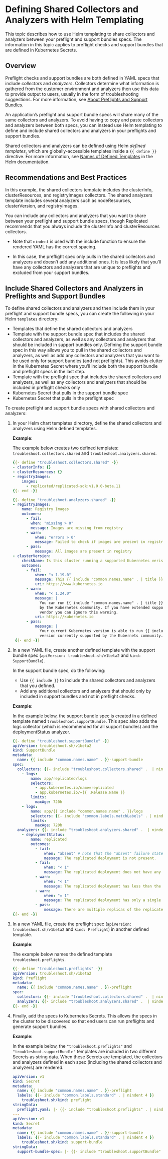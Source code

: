 # Defining Shared Collectors and Analyzers with Helm Templating

This topic describes how to use Helm templating to share collectors and analyzers between your preflight and support bundles specs. The information in this topic applies to preflight checks and support bundles that are defined in Kubernetes Secrets.

## Overview

Preflight checks and support bundles are both defined in YAML specs that include _collectors_ and _analyzers_. Collectors determine what information is gathered from the customer environment and analyzers then use this data to provide output to users, usually in the form of troubleshooting suggestions. For more information, see [About Preflights and Support Bundles](preflight-support-bundle-about).

An application’s preflight and support bundle specs will share many of the same collectors and analyzers. To avoid having to copy and paste collectors and analyzers between both specs, you can instead use Helm templating to define and include shared collectors and analyzers in your preflights and support bundles.

Shared collectors and analyzers can be defined using Helm _defined templates_, which are globally-accessible templates inside a `{{ define }}` directive. For more information, see [Names of Defined Templates](https://helm.sh/docs/chart_best_practices/templates/#names-of-defined-templates) in the Helm documentation.

## Recommendations and Best Practices

In this example, the shared collectors template includes the clusterInfo, clusterResources, and registryImages collectors. The shared analyzers template includes several analyzers such as nodeResources, clusterVersion, and registryImages.

You can include any collectors and analyzers that you want to share between your preflight and support bundle specs, though Replicated recommends that you always include the clusterInfo and clusterResources collectors. 

* Note that `nindent` is used with the include function to ensure the rendered YAML has the correct spacing.

* In this case, the preflight spec only pulls in the shared collectors and analyzers and doesn’t add any additional ones. It is less likely that you’ll have any collectors and analyzers that are unique to preflights and excluded from your support bundles.

## Include Shared Collectors and Analyzers in Preflights and Support Bundles 

To define shared collectors and analyzers and then include them in your preflight and support bundle specs, you can create the following in your Helm `templates` directory:
* Templates that define the shared collectors and analyzers
* Template with the support bundle spec that includes the shared collectors and analyzers, as well as any collectors and analyzers that should be included in support bundles only. Defining the support bundle spec in this way allows you to pull in the shared collectors and analyzers, as well as add any collectors and analyzers that you want to be used only for support bundles (and not preflights). This avoids clutter in the Kubernetes Secret where you’ll include both the support bundle and preflight specs in the last step.
* Template with the preflight spec that includes the shared collectors and analyzers, as well as any collectors and analyzers that should be included in preflight checks only
* Kubernetes Secret that pulls in the support bundle spec
* Kubernetes Secret that pulls in the preflight spec

To create preflight and support bundle specs with shared collectors and analyzers:

1. In your Helm chart templates directory, define the shared collectors and analyzers using Helm defined templates.

   **Example**:
   
   The example below creates two defined templates: `troubleshoot.collectors.shared` and `troubleshoot.analyzers.shared`.

   ```yaml
   {{- define "troubleshoot.collectors.shared" -}}
   - clusterInfo: {}
   - clusterResources: {}
   - registryImages:
       images:
         - replicated/replicated-sdk:v1.0.0-beta.11
   {{- end -}}

   {{- define "troubleshoot.analyzers.shared" -}}
   - registryImages:
       name: Registry Images
       outcomes:
         - fail:
           when: "missing > 0"
           message: Images are missing from registry
         - warn:
             when: "errors > 0"
             message: Failed to check if images are present in registry
         - pass:
             message: All images are present in registry
   - clusterVersion:
       checkName: Is this cluster running a supported Kubernetes verison
       outcomes:
         - fail:
             when: "< 1.19.0"
             message: This {{ include "common.names.name" . | title }} Helm chart is only supported on Kubernetes 1.19 or later
             uri: https://www.kubernetes.io
         - warn:
             when: "< 1.24.0"
             message: |
               You can run {{ include "common.names.name" . | title }} on your current cluster version, but your cluster is no longer supported 
               by the Kubernetes community. If you have extended support available from your Kubernetes
               vendor you can ignore this warning.
             uri: https://kubernetes.io
         - pass:
             message: |
               Your current Kubernetes version is able to run {{ include "common.names.name" . | title }} using this Helm chart and is a
               version currently supported by the Kubernets community.
    {{- end -}}                    
    ```

1. In a new YAML file, create another defined template with the support bundle spec (`apiVersion: troubleshoot.sh/v1beta2` and `kind: SupportBundle`).

   In the support bundle spec, do the following:

    * Use `{{ include }}` to include the shared collectors and analyzers that you defined.
    * Add any additional collectors and analyzers that should only by included in support bundles and not in preflight checks.

   **Example**:

   In the example below, the support bundle spec is created in a defined template named `troubleshoot.supportBundle`. This spec also adds the logs collector (which is recommended for all support bundles) and the deploymentStatus analyzer.
    
   ```yaml
   {{- define "troubleshoot.supportBundle" -}}
   apiVersion: troubleshoot.sh/v1beta2
   kind: SupportBundle
   metadata:
     name: {{ include "common.names.name" . }}-support-bundle
   spec:
     collectors: {{- include "troubleshoot.collectors.shared" .  | nindent 4 }}
       - logs:
           name: app/replicated/logs
           selectors: 
             - app.kubernetes.io/name=replicated
             - app.kubernetes.io/={{ .Release.Name }}
           limits:
             maxAge: 720h
       - logs:
           name: app/{{ include "common.names.name" . }}/logs
           selectors: {{- include "common.labels.matchLabels" . | nindent 10 }}
           limits:
             maxAge: 720h
     analyzers: {{- include "troubleshoot.analyzers.shared" .  | nindent 4 }}
       - deploymentStatus:
           name: replicated
           outcomes:
             - fail:
                 when: "absent" # note that the "absent" failure state must be listed first if used.
                 message: The replicated deployment is not present.
             - fail:
                 when: "< 1"
                 message: The replicated deployment does not have any ready replicas.
             - warn:
                 when: "< 1"
                 message: The replicated deployment has less than the required number of replicas.
             - warn:
                 when: "= 1"
                 message: The replicated deployment has only a single ready replica.
             - pass:
                 message: There are multiple replicas of the replicated deployment ready.
   {{- end -}}
   ```

1. In a new YAML file, create the preflight spec (`apiVersion: troubleshoot.sh/v1beta2` and `kind: Preflight`) in another defined template.

   **Example**:

    The example below names the defined template `troubleshoot.preflights`.


   ```yaml
   {{- define "troubleshoot.preflights" -}}
   apiVersion: troubleshoot.sh/v1beta2
   kind: Preflight
   metadata:
     name: {{ include "common.names.name" . }}-preflight
   spec:
     collectors: {{- include "troubleshoot.collectors.shared" .  | nindent 4 }}
     analyzers: {{- include "troubleshoot.analyzers.shared" .  | nindent 4 }}
   {{- end -}}
   ```

1. Finally, add the specs to Kubernetes Secrets. This allows the specs in the cluster to be discovered so that end users can run preflights and generate support bundles.

    **Example:**

    In the example below, the `"troubleshoot.preflights"` and `"troubleshoot.supportBundle"` templates are included in two different Secrets as string data. When these Secrets are templated, the collectors and analyzers defined in each spec (including the shared collectors and analyzers) are rendered.

    ```yaml
    apiVersion: v1
    kind: Secret
    metadata:
      name: {{ include "common.names.name" . }}-preflight
      labels: {{- include "common.labels.standard" . | nindent 4 }}
        troubleshoot.sh/kind: preflight
    stringData:
      preflight.yaml: |- {{- include "troubleshoot.preflights" . | nindent 4 }}
    ---
    apiVersion: v1
    kind: Secret
    metadata:
      name: {{ include "common.names.name" . }}-support-bundle
      labels: {{- include "common.labels.standard" . | nindent 4 }}
        troubleshoot.sh/kind: support-bundle
    stringData:
      support-bundle-spec: |- {{- include "troubleshoot.supportBundle" . | nindent 4 }}
    ```